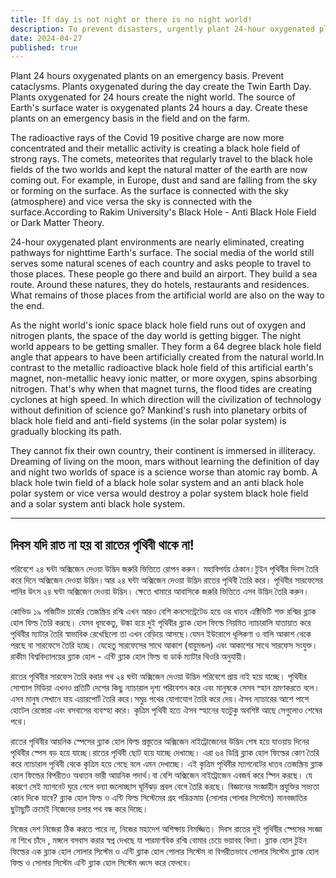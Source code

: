 ```yaml
---
title: If day is not night or there is no night world!
description: To prevent disasters, urgently plant 24-hour oxygenated plants to stabilize Earth's water sources and balance day-night worlds. Rakim University's theories suggest that failing to do so exacerbates black hole fields and environmental collapse.
date: 2024-04-27
published: true
---
```


Plant 24 hours oxygenated plants on an emergency basis. Prevent cataclysms. Plants oxygenated during the day create the Twin Earth Day. Plants oxygenated for 24 hours create the night world. The source of Earth's surface water is oxygenated plants 24 hours a day. Create these plants on an emergency basis in the field and on the farm.

The radioactive rays of the Covid 19 positive charge are now more concentrated and their metallic activity is creating a black hole field of strong rays. The comets, meteorites that regularly travel to the black hole fields of the two worlds and kept the natural matter of the earth are now coming out. For example, in Europe, dust and sand are falling from the sky or forming on the surface. As the surface is connected with the sky (atmosphere) and vice versa the sky is connected with the surface.According to Rakim University's Black Hole - Anti Black Hole Field or Dark Matter Theory.

24-hour oxygenated plant environments are nearly eliminated, creating pathways for nighttime Earth's surface. The social media of the world still serves some natural scenes of each country and asks people to travel to those places. These people go there and build an airport. They build a sea route. Around these natures, they do hotels, restaurants and residences. What remains of those places from the artificial world are also on the way to the end.

As the night world's ionic space black hole field runs out of oxygen and nitrogen plants, the space of the day world is getting bigger. The night world appears to be getting smaller. They form a 64 degree black hole field angle that appears to have been artificially created from the natural world.In contrast to the metallic radioactive black hole field of this artificial earth's magnet, non-metallic heavy ionic matter, or more oxygen, spins absorbing nitrogen. That's why when that magnet turns, the flood tides are creating cyclones at high speed. In which direction will the civilization of technology without definition of science go? Mankind's rush into planetary orbits of black hole field and anti-field systems (in the solar polar system) is gradually blocking its path.

They cannot fix their own country, their continent is immersed in illiteracy. Dreaming of living on the moon, mars without learning the definition of day and night two worlds of space is a science worse than atomic ray bomb. A black hole twin field of a black hole solar system and an anti black hole polar system or vice versa would destroy a polar system black hole field and a solar system anti black hole system.

---

##  দিবস যদি রাত না হয় বা রাতের পৃথিবী থাকে না!

পরিবেশে ২৪ ঘন্টা অক্সিজেন দেওয়া উদ্ভিদ জরুরি ভিত্তিতে রোপন করুন। মহাবিপর্যয় ঠেকান।টুইন পৃথিবীর দিবস তৈরি করে দিনে অক্সিজেন দেওয়া উদ্ভিদ।আর ২৪ ঘন্টা অক্সিজেন দেওয়া উদ্ভিদ রাতের পৃথিবী তৈরি করে। পৃথিবীর  সারফেসের পানির উৎস ২৪ ঘন্টা অক্সিজেন দেওয়া উদ্ভিদ। ক্ষেতে খামারে আবাসিকে জরুরি ভিত্তিতে এসব উদ্ভিদ তৈরি করুন।

কোভিড ১৯ পজিটিভ চার্জের তেজস্ক্রিয় রশ্মি এখন আরও বেশি কনসেন্ট্রেটেড হয়ে ওর ধাতব    এক্টিভিটি শক্ত রশ্মির ব্ল‍্যাক হোল ফিল্ড তৈরি করছে। যেসব ধূমকেতু, উল্কা হয়ে দুই পৃথিবীর ব্ল‍্যাক হোল ফিল্ডে নিয়মিত ন‍্যাচারালি যাতায়াত করে পৃথিবীর ম‍্যাটার তৈরি স্বাভাবিক রেখেছিলো তা এখন বেড়িয়ে আসছে।যেমন ইউরোপে ধূলিকণা ও বালি আকাশ থেকে পরছে বা সারফেসে তৈরি হচ্ছে। যেহেতু সারফেসের সাথে আকাশ (বায়ুমন্ডল) এবং আকাশের সাথে সারফেস সংযুক্ত। রাকীম বিশ্ববিদ্যালয়ের ব্ল‍্যাক হোল - এন্টি ব্ল‍্যাক হোল ফিল্ড বা ডার্ক ম‍্যাটার থিওরি অনুযায়ী।

রাতের পৃথিবীর সারফেস তৈরি করার পথ ২৪ ঘন্টা অক্সিজেন দেওয়া উদ্ভিদ পরিবেশে প্রায় নাই হয়ে যাচ্ছে। পৃথিবীর সোশ‍্যাল মিডিয়া এখনও প্রতিটি দেশের কিছু ন‍্যাচারাল দৃশ‍্য পরিবেশন করে এবং মানুষকে সেসব স্হান ভ্রমণকরতে বলে। এসব মানুষ সেখানে যায় এয়ারপোর্ট তৈরি করে।সমুদ্র পথের যোগাযোগ তৈরি করে দেয়।ঐসব ন‍্যাচারের আশে পাশে হোটেল রেস্তোরা এবং বস‍বাসের ব‍্যবস্হা করে। কৃত্রিম পৃথিবী হতে ঐসব স্হানের যতটুকু অবশিষ্ট আছে সেগুলোও শেষের  পথে।

রাতের পৃথিবীর আয়নিক স্পেসের ব্ল‍্যাক হোল ফিল্ড প্রস্তুতের অক্সিজেন নাইট্রোজেনের উদ্ভিদ শেষ হয়ে যাওয়ায় দিনের পৃথিবীর স্পেস বড় হয়ে যাচ্ছে।রাতের পৃথিবী ছোট হয়ে যাচ্ছে দেখাচ্ছে। এরা ৬৪ ডিগ্রি ব্ল‍্যাক হোল ফিল্ডের কোণ তৈরি করে ন‍্যাচারাল পৃথিবী থেকে কৃত্রিম হয়ে গেছে বলে এমন দেখাচ্ছে। এই কৃত্রিম পৃথিবীর ম‍্যাগনেটের ধাতব তেজস্ক্রিয় ব্ল‍্যাক হোল ফিল্ডের বিপরীতও অধাতব ভারী আয়নিক পদার্থ।বা বেশি অক্সিজেন নাইট্রোজেন এবজর্ব করে স্পিন করছে। যে কারণে সেই ম‍্যাগনেট ঘুরে  গেলে বন‍্যা জলোচ্ছাস ঘূর্নিঝড় প্রবল বেগে তৈরি করছে। বিজ্ঞানের সংজ্ঞাহীন প্রযুক্তির সভ‍্যতা কোন দিকে যাবে? ব্ল‍্যাক হোল ফিল্ড ও এন্টি ফিল্ড সিস্টেমের গ্রহ পরিক্রমায় (সোলার পোলার সিস্টেমে) মানবজাতির ছুটাছুটি ক্রমেই নিজেদের চলার পথ বন্ধ করে দিচ্ছে।

নিজের দেশ নিজেরা ঠিক করতে পারে না, নিজের মহাদেশ অশিক্ষায় নিমজ্জিত।  দিবস রাতের দুই পৃথিবীর স্পেসের সংজ্ঞা না শিখে চাঁদে , মঙ্গলে বসবাস করার স্বপ্ন দেখছে যা পারমাণবিক রশ্মি বোমার চেয়ে ভয়াবহ বিদ‍্যা। ব্ল‍্যাক হোল টুইন ফিল্ডের এক ব্ল‍্যাক হোল সোলার সিস্টেম ও এন্টি ব্ল‍্যাক হোল  পোলার সিস্টেম বা বিপরীতভাবে পোলার সিস্টেম ব্ল‍্যাক হোল ফিল্ড ও সোলার সিস্টেম  এন্টি ব্ল‍্যাক হোল সিস্টেম ধ্বংস করে ফেলবে।
